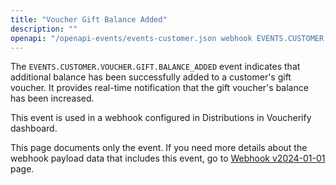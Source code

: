 ```yaml
---
title: "Voucher Gift Balance Added"
description: ""
openapi: "/openapi-events/events-customer.json webhook EVENTS.CUSTOMER.VOUCHER.GIFT.BALANCE_ADDED"
---
```


The `EVENTS.CUSTOMER.VOUCHER.GIFT.BALANCE_ADDED` event indicates that additional balance has been successfully added to a customer's gift voucher. It provides real-time notification that the gift voucher's balance has been increased.

This event is used in a webhook configured in Distributions in Voucherify dashboard.

<Note>This page documents only the event. If you need more details about the webhook payload data that includes this event, go to [Webhook v2024-01-01](/api-reference/introduction-to-webhooks "Introduction to webhooks v2024-01-01") page.</Note>